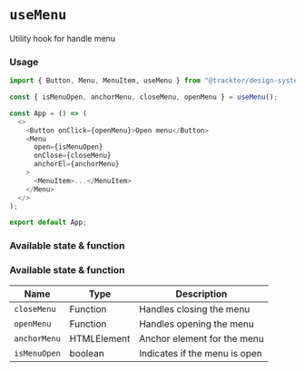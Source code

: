 
<Meta title="Hooks/useMenu"/>

# `useMenu`

Utility hook for handle menu

###  Usage

```typescript jsx
import { Button, Menu, MenuItem, useMenu } from "@tracktor/design-system";

const { isMenuOpen, anchorMenu, closeMenu, openMenu } = useMenu();

const App = () => (
  <>
    <Button onClick={openMenu}>Open menu</Button>
    <Menu
      open={isMenuOpen}
      onClose={closeMenu}
      anchorEl={anchorMenu}
    >
      <MenuItem>...</MenuItem>
    </Menu>
  </>
);

export default App;
```

### Available state & function

### Available state & function

<table>
  <thead>
  <tr>
    <th>Name</th>
    <th>Type</th>
    <th>Description</th>
  </tr>
  </thead>
  <tbody>
  <tr>
    <td><code>closeMenu</code></td>
    <td>Function</td>
    <td>Handles closing the menu</td>
  </tr>
  <tr>
    <td><code>openMenu</code></td>
    <td>Function</td>
    <td>Handles opening the menu</td>
  </tr>
  <tr>
    <td><code>anchorMenu</code></td>
    <td>HTMLElement</td>
    <td>Anchor element for the menu</td>
  </tr>
  <tr>
    <td><code>isMenuOpen</code></td>
    <td>boolean</td>
    <td>Indicates if the menu is open</td>
  </tr>
  </tbody>
</table>
